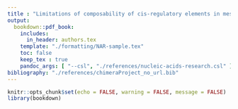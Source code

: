 ```yaml
---
title : "Limitations of composability of cis-regulatory elements in messenger RNA"
output: 
  bookdown::pdf_book:
    includes:
      in_header: authors.tex
    template: "./formatting/NAR-sample.tex"
    toc: false
    keep_tex : true
    pandoc_args: [ "--csl", "./references/nucleic-acids-research.csl" ]
bibliography: "./references/chimeraProject_no_url.bib"
---
```


```r
knitr::opts_chunk$set(echo = FALSE, warning = FALSE, message = FALSE)
library(bookdown)
```
\begin{abstract}
Genes are commonly abstracted into a coding sequence and cis-regulatory elements (CREs), such as promoters and terminators, and short sequence motifs within these regions.
Modern cloning techniques allow easy assembly of synthetic genetic constructs from discrete cis-regulatory modules.
However, it is unclear how much the contributions of CREs to gene expression depend on other CREs in the host gene.
Using budding yeast, we probe the extent of composability, or independent effects, of distinct CREs.
We confirm that the quantitative effect of a terminator on gene expression depends on both promoter and coding sequence.
We then explore whether individual cis-regulatory motifs within terminator regions display similar context dependence, using transcriptome-wide datasets of mRNA decay.
To test the extent of composability, we construct reporter genes consisting of combinations of motifs within various terminator contexts, paired with different promoters. 
Our results show that the effect of a motif on RNA abundance depends both on its host terminator, and also on the associated promoter sequence.
This emphasises the need for improved motif inference that includes both local and global context effects, which in turn could aid in the accurate use of CREs for the engineering of synthetic genetic constructs. 
\end{abstract}
